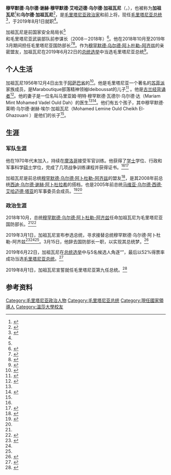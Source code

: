 {{Infobox officeholder
| honorific_prefix    = 
| name                = 穆罕默德·乌尔德·加祖瓦尼
| native_name         = {{lang|ar|محمد ولد الغزواني}}
| native_name_lang    = ar
| honorific_suffix    = 
| image               = His Excellency Mohammed Ould Cheikh El Ghazouani, President of Mauritania, at the UK-Africa Investment Summit, 20 January 2020 (cropped).jpg
| image_size          = 220px
| alt                 = 
| caption             = 穆罕默德·乌尔德·加祖瓦尼，2020年1月
| office              = 第9任[[毛里塔尼亚总统|毛里塔尼亚总统]]
| status              = 
| term_start          = 2019年8月1日
| term_end            = 
| predecessor         = [[穆罕默德·乌尔德·阿卜杜勒-阿齐兹|穆罕默德·乌尔德·阿卜杜勒-阿齐兹]]
| successor           = 
| primeminister       = {{le|穆罕默德·萨利姆·乌尔德·贝奇尔|Mohamed Salem Ould Béchir}}<br>{{le|伊斯梅尔·乌尔德·贝德·乌尔德·谢赫·西迪亚|Ismail Ould Bedde Ould Cheikh Sidiya}}<br>{{le|穆罕默德·乌尔德·比拉尔|Mohamed Ould Bilal}}
| office1             = 毛里塔尼亚国防部长
| term_start1         = 2018年10月
| term_end1           = 2019年3月15日
| predecessor1        = [[贾洛·马马杜·巴蒂亚|贾洛·马马杜·巴蒂亚]]
| successor1          = {{le|叶海亚·乌尔德·哈迪明|Yahya Ould Hademine}}
| president1          = [[穆罕默德·乌尔德·阿卜杜勒-阿齐兹|穆罕默德·乌尔德·阿卜杜勒-阿齐兹]]
| primeminister1      = {{le|穆罕默德·萨利姆·乌尔德·贝奇尔|Mohamed Salem Ould Béchir}}
| office2             = 毛里塔尼亚武装部队参谋长
| term_start2         = 2008年
| term_end2           = 2018年
| predecessor2        = [[穆罕默德·乌尔德·阿卜杜勒-阿齐兹|穆罕默德·乌尔德·阿卜杜勒-阿齐兹]]
| successor2          = [[穆罕默德·谢赫·乌尔德·穆罕默德·莱明|穆罕默德·谢赫·乌尔德·穆罕默德·莱明]]
| president2          = [[穆罕默德·乌尔德·阿卜杜勒-阿齐兹|穆罕默德·乌尔德·阿卜杜勒-阿齐兹]]
| primeminister2      = 
| birth_name          = 穆罕默德·乌尔德·加祖瓦尼
| birth_date          = {{Birth date and age|1956|12|4}}<ref name="auto2">{{Cite web|url=http://aqlame.com/article39153.html|title=السيرة الذاتية للفريق محمد ولد الغزواني - أقــــلام حرة|website=aqlame|language=ar|date=2018-10-31|accessdate=2020-08-27|archive-url=https://web.archive.org/web/20190331231743/http://aqlame.com/article39153.html|archive-date=2019-03-31|dead-url=yes}}</ref>
| birth_place         = {{le|殖民地毛里塔尼亚|Colonial Mauritania}}[[阿萨巴省|阿萨巴省]]{{le|布姆代德|Boumdeid}}
| death_date          = <!-- {{Death date and age|YYYY|MM|DD|YYYY|MM|DD}} -->
| death_place         = 
| nationality         = {{MRT}}
| party               = {{le|共和国联盟|Union for the Republic (Mauritania)}}
| otherparty          = 
| spouse              = 马里亚姆·明特·穆罕默德·瓦德尔·乌尔德·达<br>Mariam Mint Mohamed Vadel Ould Dah
| children            = 5<ref name="auto2"/>
| residence           = 
| education           = 行政管理和军事科学学士学位和硕士学位
| alma_mater          = {{le|扎伊图纳学院|Zaytuna College}}<br>{{le|阿拉玛·伊克巴尔开放大学|Allama Iqbal Open University}}<br>[[温莎大学|温莎大学]]<br>{{le|国际开放大学|International Open University}}
| occupation          = 
| awards              = 
}}
'''穆罕默德·乌尔德·谢赫·穆罕默德·艾哈迈德·乌尔德·加祖瓦尼'''（{{lang-ar|محمد ولد الشيخ محمد أحمد ولد الغزواني}}，{{bd|1956年|12月4日}}），也被称为'''加祖瓦尼'''<ref name="auto1">{{Cite web|url=https://www.saharamedias.net/%d8%b9%d8%a7%d8%ac%d9%84-%d8%ba%d8%b2%d9%88%d8%a7%d9%86%d9%8a-%d9%8a%d8%b9%d9%84%d9%86-%d8%aa%d8%b1%d8%b4%d8%ad%d9%87-%d9%84%d9%84%d8%a7%d9%86%d8%aa%d8%ae%d8%a7%d8%a8%d8%a7%d8%aa-%d8%a7%d9%84%d8%b1/|title=غزواني يعلن ترشحه للانتخابات الرئاسية|language=ar|website=saharamedias|date=2019-03-01|accessdate=2020-07-31|archive-url=https://web.archive.org/web/20190331191910/https://www.saharamedias.net/%D8%B9%D8%A7%D8%AC%D9%84-%D8%BA%D8%B2%D9%88%D8%A7%D9%86%D9%8A-%D9%8A%D8%B9%D9%84%D9%86-%D8%AA%D8%B1%D8%B4%D8%AD%D9%87-%D9%84%D9%84%D8%A7%D9%86%D8%AA%D8%AE%D8%A7%D8%A8%D8%A7%D8%AA-%D8%A7%D9%84%D8%B1/|archive-date=2019-03-31}}</ref>和'''乌尔德·加祖瓦尼'''<ref name="auto">{{Cite web|url = https://alakhbar.info/?q=node/16246|title = ولد الغزواني: للعهد عندي معناه، وأسعى لتحقيق طموح الشعب|website = alakhbar|date = 2019-03-01|language = ar|accessdate = 2020-07-31|archive-date = 2019-11-02|archive-url = https://web.archive.org/web/20191102202731/https://alakhbar.info/?q=node%2F16246|dead-url = yes}}</ref>，是[[毛里塔尼亚|毛里塔尼亚]][[政治家|政治家]]和前{{le|毛里塔尼亚武装部队|Armed Forces of Mauritania}}上将，现任[[毛里塔尼亚总统|毛里塔尼亚总统]]<ref>{{Cite web|url=https://www.aa.com.tr/en/africa/ghazouani-sworn-in-as-new-mauritanian-president/1547283|title=Ghazouani sworn in as new Mauritanian president: CENI|website=Anadolu Agency|date=2019-08-01|accessdate=2020-07-31|language=en|archive-date=2019-08-25|archive-url=https://web.archive.org/web/20190825084015/https://www.aa.com.tr/en/africa/ghazouani-sworn-in-as-new-mauritanian-president/1547283|dead-url=no}}</ref>，于2019年8月1日就职<ref name="auto6"/>。

加祖瓦尼是前国家安全局局长<ref name="auto2"/>和毛里塔尼亚武装部队前参谋长（2008－2018年）<ref>{{Cite web|url=https://aawsat.com/english/home/article/1780796/mohamed-ould-ghazouani-declares-himself-winner-mauritania-presidential-polls|title=Mohamed Ould Ghazouani Declares himself Winner of Mauritania Presidential Polls|website=Asharq AL-awsat|date=2019-06-23|accessdate=2020-07-31|language=en|archive-date=2019-06-24|archive-url=https://web.archive.org/web/20190624165329/https://aawsat.com/english/home/article/1780796/mohamed-ould-ghazouani-declares-himself-winner-mauritania-presidential-polls|dead-url=no}}</ref>。他在2018年10月至2019年3月期间担任毛里塔尼亚国防部长<ref>{{Cite web|url=https://www.aljazeera.net/news/reportsandinterviews/2018/11/7/تعيين-صديق-للرئيس-وزيرا-للدفاع-ماذا-يرتب-جنرالات-موريتانيا-قبيل-الرئاسيات|title=صديق الرئيس وزيرا للدفاع.. ماذا يرتّب جنرالات موريتانيا قبيل الرئاسيات؟|website=www.aljazeera.net|date=2018-11-07|accessdate=2020-07-31|language=ar|archive-date=2019-01-27|archive-url=https://web.archive.org/web/20190127224313/https://www.aljazeera.net/news/reportsandinterviews/2018/11/7/%D8%AA%D8%B9%D9%8A%D9%8A%D9%86-%D8%B5%D8%AF%D9%8A%D9%82-%D9%84%D9%84%D8%B1%D8%A6%D9%8A%D8%B3-%D9%88%D8%B2%D9%8A%D8%B1%D8%A7-%D9%84%D9%84%D8%AF%D9%81%D8%A7%D8%B9-%D9%85%D8%A7%D8%B0%D8%A7-%D9%8A%D8%B1%D8%AA%D8%A8-%D8%AC%D9%86%D8%B1%D8%A7%D9%84%D8%A7%D8%AA-%D9%85%D9%88%D8%B1%D9%8A%D8%AA%D8%A7%D9%86%D9%8A%D8%A7-%D9%82%D8%A8%D9%8A%D9%84-%D8%A7%D9%84%D8%B1%D8%A6%D8%A7%D8%B3%D9%8A%D8%A7%D8%AA|dead-url=no}}</ref><ref name="auto4">{{Cite web|url=https://www.aa.com.tr/en/africa/mohamed-ould-ghazouani-mauritanias-new-president-/1514174|title=Mohamed Ould Ghazouani, Mauritania's new president|website=Anadolu Agency|date=2019-06-24|accessdate=2020-07-31|language=en|archive-date=2019-06-27|archive-url=https://web.archive.org/web/20190627031049/https://www.aa.com.tr/en/africa/mohamed-ould-ghazouani-mauritanias-new-president-/1514174|dead-url=no}}</ref>。作为[[穆罕默德·乌尔德·阿卜杜勒-阿齐兹|穆罕默德·乌尔德·阿卜杜勒-阿齐兹]]的亲密盟友，加祖瓦尼在2019年6月22日的[[2019年毛里塔尼亚总统选举|总统选举]]中当选毛里塔尼亚总统<ref name="auto6">{{Cite web|url=https://www.voanews.com/africa/mauritania-constitutional-council-confirms-mohamed-ould-ghazouani-president|title=Mauritania Constitutional Council Confirms Mohamed Ould Ghazouani as President|website=Voice of America|date=2019-07-01|accessdate=2020-07-31|language=en|archive-date=2019-07-01|archive-url=https://web.archive.org/web/20190701215134/https://www.voanews.com/africa/mauritania-constitutional-council-confirms-mohamed-ould-ghazouani-president|dead-url=no}}</ref>。

==个人生活==
加祖瓦尼1956年12月4日出生于[[阿萨巴省|阿萨巴省]]的{{le|布姆代德|Boumdeid}}<ref>{{Cite web|url=https://www.alaraby.co.uk/politics/2019/6/24/من-هو-الرئيس-الموريتاني-الجديد-|title=من هو الرئيس الموريتاني الجديد؟|website=alaraby|date=2019-06-24|language=ar|accessdate=2020-07-31|archive-date=2019-12-13|archive-url=https://web.archive.org/web/20191213105329/https://www.alaraby.co.uk/politics/2019/6/24/%D9%85%D9%86-%D9%87%D9%88-%D8%A7%D9%84%D8%B1%D8%A6%D9%8A%D8%B3-%D8%A7%D9%84%D9%85%D9%88%D8%B1%D9%8A%D8%AA%D8%A7%D9%86%D9%8A-%D8%A7%D9%84%D8%AC%D8%AF%D9%8A%D8%AF-|dead-url=no}}</ref>。他是毛里塔尼亚一个著名的[[苏菲派|苏菲派]]家族成员，是Maraboutique部落精神领袖Ideiboussat的儿子<ref name="auto5">{{Cite web|url=https://www.jeuneafrique.com/139295/politique/mauritanie-mohamed-ould-ghazouani-l-homme-de-l-ombre/|title=Mauritanie : Mohamed Ould Ghazouani, l’homme de l’ombre|date=2012-11-20|language=fr|accessdate=2020-07-31|archive-date=2019-07-14|archive-url=https://web.archive.org/web/20190714043337/https://www.jeuneafrique.com/139295/politique/mauritanie-mohamed-ould-ghazouani-l-homme-de-l-ombre/|dead-url=no}}</ref> 。他是[[哈菲兹_(称谓)|古兰经背诵者]]<ref>{{Cite web|url=https://alakhbar.info/?q=node/19371|title=رئيس موريتانيا الجديد.. حفظ القرآن مبكرا وهو أول "فريق" في الجيش|date=2019-08-03|website=alakhbar|language=ar|accessdate=2020-07-31|archive-date=2019-08-04|archive-url=https://web.archive.org/web/20190804170843/https://alakhbar.info/?q=node%2F19371|dead-url=no}}</ref>。他的妻子是一位名叫马里亚姆·明特·穆罕默德·瓦德尔·乌尔德·达（Mariam Mint Mohamed Vadel Ould Dah）的医生<ref name="auto5"/><ref>{{Cite web|url=https://www.alhakika.info/node/10900|title=في أول ظهور إعلامي لها زوجة وزير الدفاع ومرشح الرئاسيات ولد الغزواني تتحدث في مقابلة|website=www.alhakika.info|language=ar|accessdate=2020-07-31|archive-date=2019-06-27|archive-url=https://web.archive.org/web/20190627064859/https://www.alhakika.info/node/10900|dead-url=yes}}</ref>。他们有五个孩子，其中穆罕默德·莱明·乌尔德·谢赫·埃尔·加祖瓦尼（Mohamed Lemine Ould Cheikh El-Ghazouani ）是他们的长子<ref name="auto3"/>。

==生涯==
===军队生涯===
他在1970年代末加入{{le|毛里塔尼亚武装部队|Armed Forces of Mauritania}}，持续在[[摩洛哥|摩洛哥]]接受军官训练。他获得了[[学士|学士]]学位、行政和军事科学[[硕士|硕士]]学位，完成了几项战争训练课程并获得证书。<ref name="auto3"/><ref>{{Cite web|url=https://www.dw.com/en/mauritania-former-general-mohamed-ould-ghazouani-wins-presidential-election/a-49305828|title=Mauritania: Former General Mohamed Ould Ghazouani wins presidential election|date=2019-06-23|website=DW|language=en|accessdate=2020-07-31|archive-date=2019-06-24|archive-url=https://web.archive.org/web/20190624160217/https://www.dw.com/en/mauritania-former-general-mohamed-ould-ghazouani-wins-presidential-election/a-49305828|dead-url=no}}</ref>

加祖瓦尼是前总统[[穆罕默德·乌尔德·阿卜杜勒-阿齐兹|穆罕默德·乌尔德·阿卜杜勒-阿齐兹]]的盟友<ref>{{Cite web|url=https://www.bbc.com/news/world-africa-48740556|title=Mauritania opposition challenges ruling party win|date=2019-06-24|website=BBC|language=en|accessdate=2020-07-31|archive-date=2019-10-15|archive-url=https://web.archive.org/web/20191015002659/https://www.bbc.com/news/world-africa-48740556|dead-url=no}}</ref>，是其2008年{{le|2008年毛里塔尼亚政变|2008 Mauritanian coup d'état|推翻}}前总统[[西迪·乌尔德·谢赫·阿卜杜拉希|西迪·乌尔德·谢赫·阿卜杜拉希]]的搭档，也是2005年{{le|2005年毛里塔尼亚政变|2005 Mauritanian coup d'état|罢免}}前总统[[马维亚·乌尔德·西德·艾哈迈德·塔亚|马维亚·乌尔德·西德·艾哈迈德·塔亚]]的军事委员会成员。<ref>{{Cite web|url=http://www.bbc.com/arabic/world-48744327|title=ولد الغزواني، جنرال "يخلف" جنرالاً في حكم موريتانيا|date=2019-06-24|website=BBC|language=ar|accessdate=2020-07-31|archive-date=2019-06-30|archive-url=https://web.archive.org/web/20190630041933/http://www.bbc.com/arabic/world-48744327|dead-url=no}}</ref><ref name="auto4"/>

===政治生涯===
2018年10月，总统[[穆罕默德·乌尔德·阿卜杜勒-阿齐兹|穆罕默德·乌尔德·阿卜杜勒-阿齐兹]]任命加祖瓦尼为毛里塔尼亚国防部长。<ref name="auto4"/><ref>{{Cite web|url=https://thearabweekly.com/mauritania-appointments-reflect-jockeying-succession|title=Mauritania appointments reflect jockeying for succession | Lamine Ghanmi|website=AW|language=en|date=2018-11-04|accessdate=2020-07-31|archive-date=2020-04-12|archive-url=https://web.archive.org/web/20200412091130/https://thearabweekly.com/mauritania-appointments-reflect-jockeying-succession|dead-url=yes}}</ref>

2019年3月1日，加祖瓦尼宣布参选总统，寻求接替总统穆罕默德·乌尔德·阿卜杜勒-阿齐兹<ref>{{Cite web|url=https://www.aljazeera.net/news/politics/2019/3/2/موريتانيا-ولد-الغزواني-ولد-عبد-العزيز|title=وزير الدفاع الموريتاني يخلع بزته العسكرية لخلافة رفيقه في القصر|website=www.aljazeera.net|language=ar|date=2019-03-02|accessdate=2020-07-31|archive-date=2019-06-21|archive-url=https://web.archive.org/web/20190621051711/https://www.aljazeera.net/news/politics/2019/3/2/%D9%85%D9%88%D8%B1%D9%8A%D8%AA%D8%A7%D9%86%D9%8A%D8%A7-%D9%88%D9%84%D8%AF-%D8%A7%D9%84%D8%BA%D8%B2%D9%88%D8%A7%D9%86%D9%8A-%D9%88%D9%84%D8%AF-%D8%B9%D8%A8%D8%AF-%D8%A7%D9%84%D8%B9%D8%B2%D9%8A%D8%B2|dead-url=no}}</ref><ref name="auto"/><ref name="auto1"/>。3月15日，他辞去国防部长一职，以实现其总统梦。<ref>{{Cite web|url=https://www.thestar.com/news/world/africa/2019/06/24/mauritanias-electoral-commission-confirms-ghazouani-win.html|title=Mauritania’s electoral commission confirms Ghazouani win | The Star|website=thestar.com|language=en|date=2019-06-24|accessdate=2020-07-31|archive-date=2019-07-04|archive-url=https://web.archive.org/web/20190704040443/https://www.thestar.com/news/world/africa/2019/06/24/mauritanias-electoral-commission-confirms-ghazouani-win.html|dead-url=no}}</ref>

2019年6月22日，加祖瓦尼在[[2019年毛里塔尼亚总统选举|总统选举]]中与5名候选人角逐“{{le|总统府 (毛里塔尼亚)|Presidential Palace (Mauritania)|灰宫}}”，最后以52%得票率成功当选[[毛里塔尼亚总统|毛里塔尼亚总统]]。<ref name="auto3">{{Cite web|url=https://www.skynewsarabia.com/middle-east/1261742-محمد-ولد-الشيخ-الغزواني-هو-رئيس-موريتانيا-الجديد؟|title=محمد ولد الشيخ الغزواني.. من هو رئيس موريتانيا الجديد؟|website=skynewsarabia|language=ar|date=2019-06-23|accessdate=2020-07-31|archive-date=2020-03-26|archive-url=https://web.archive.org/web/20200326220627/https://www.skynewsarabia.com/middle-east/1261742-%D9%85%D8%AD%D9%85%D8%AF-%D9%88%D9%84%D8%AF-%D8%A7%D9%84%D8%B4%D9%8A%D8%AE-%D8%A7%D9%84%D8%BA%D8%B2%D9%88%D8%A7%D9%86%D9%8A-%D9%87%D9%88-%D8%B1%D8%A6%D9%8A%D8%B3-%D9%85%D9%88%D8%B1%D9%8A%D8%AA%D8%A7%D9%86%D9%8A%D8%A7-%D8%A7%D9%84%D8%AC%D8%AF%D9%8A%D8%AF%D8%9F|dead-url=yes}}</ref>

2019年8月1日，加祖瓦尼宣誓就任毛里塔尼亚第九任总统。<ref>{{Cite web|url=https://www.aa.com.tr/en/africa/new-government-formed-in-mauritania/1553284|title=New government formed in Mauritania|website=www.aa.com.tr|date=2019-08-09|language=en|accessdate=2020-08-26|archive-date=2019-08-16|archive-url=https://web.archive.org/web/20190816075841/https://www.aa.com.tr/en/africa/new-government-formed-in-mauritania/1553284|dead-url=no}}</ref>

==参考资料==
{{reflist|2}}

{{DEFAULTSORT: Ghazouani, Mohamed Ould}}
[[Category:毛里塔尼亚政治人物|Category:毛里塔尼亚政治人物]]
[[Category:毛里塔尼亚总统|Category:毛里塔尼亚总统]]
[[Category:現任國家領導人|Category:現任國家領導人]]
[[Category:溫莎大學校友|Category:溫莎大學校友]]
